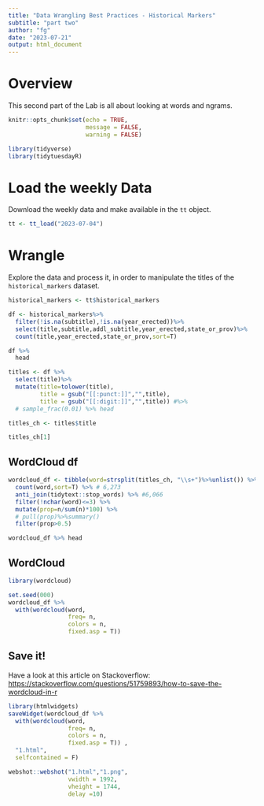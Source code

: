 ```yaml
---
title: "Data Wrangling Best Practices - Historical Markers"
subtitle: "part two"
author: "fg"
date: "2023-07-21"
output: html_document
---
```




# Overview


This second part of the Lab is all about looking at words and ngrams.

```r

knitr::opts_chunk$set(echo = TRUE,
                      message = FALSE,
                      warning = FALSE)

library(tidyverse)
library(tidytuesdayR)

```


# Load the weekly Data

Download the weekly data and make available in the `tt` object.


```r

tt <- tt_load("2023-07-04")

```


# Wrangle

Explore the data and process it, in order to manipulate the titles of the `historical_markers` dataset.
```r

historical_markers <- tt$historical_markers
```



```r
df <- historical_markers%>%
  filter(!is.na(subtitle),!is.na(year_erected))%>%
  select(title,subtitle,addl_subtitle,year_erected,state_or_prov)%>%
  count(title,year_erected,state_or_prov,sort=T)

df %>%
  head
```


```r
titles <- df %>%
  select(title)%>%
  mutate(title=tolower(title),
         title = gsub("[[:punct:]]","",title),
         title = gsub("[[:digit:]]","",title)) #%>%
  # sample_frac(0.01) %>% head

titles_ch <- titles$title
```

```r
titles_ch[1]
```


## WordCloud df
```r
wordcloud_df <- tibble(word=strsplit(titles_ch, "\\s+")%>%unlist()) %>%
  count(word,sort=T) %>% # 6,273
  anti_join(tidytext::stop_words) %>% #6,066
  filter(!nchar(word)<=3) %>%
  mutate(prop=n/sum(n)*100) %>%
  # pull(prop)%>%summary()
  filter(prop>0.5)

wordcloud_df %>% head
```



## WordCloud
```r
library(wordcloud)

set.seed(000)
wordcloud_df %>%
  with(wordcloud(word,
                 freq= n,
                 colors = n,
                 fixed.asp = T)) 

```


## Save it!

Have a look at this article on Stackoverflow: <https://stackoverflow.com/questions/51759893/how-to-save-the-wordcloud-in-r>
```r

library(htmlwidgets)
saveWidget(wordcloud_df %>%
  with(wordcloud(word,
                 freq= n,
                 colors = n,
                 fixed.asp = T)) ,
  "1.html",
  selfcontained = F)

webshot::webshot("1.html","1.png",
                 vwidth = 1992, 
                 vheight = 1744, 
                 delay =10)
```



